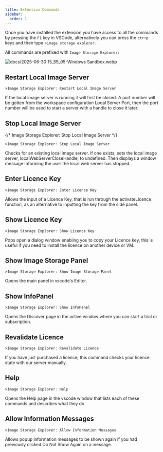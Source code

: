 ```yaml
---
title: Extension Commands
sidebar:
  order: 1
---
```


Once you have installed the extension you have access to all the commands by pressing
the  ```F1``` key in VSCode, alternatively you can press the ```ctr+p``` keys and then type ```>image storage explorer```. 

All commands are prefixed with ```Image Storage Explorer:```

![docs/2025-06-30 15_55_05-Windows Sandbox.webp](https://images.azydeco.com/docs/2025-06-30%2015_55_05-Windows%20Sandbox.webp )


## Restart Local Image Server

 ```
 >Image Storage Explorer: Restart Local Image Server
 ```

If the local image server is running it will first be closed. A port number will be gotten from the workspace configuration Local Server Port, then the port number will be used to start a server with a handle to close it later.

## Stop Local Image Server

{/* <span class='bg-zinc-400 text-zinc-900 px-2 font-mono text-xl mt-4'>Image Storage Explorer: Stop Local Image Server</span> */}

 ```
 >Image Storage Explorer: Stop Local Image Server
 ```

Checks for an existing local image server. If one exists, sets the local image server, localWebServerCloseHandle, to undefined. Then displays a window message informing the user the local web server has stopped.


## Enter Licence Key

```
>Image Storage Explorer: Enter Licence Key
```

Allows the input of a Licence Key, that is run through the activateLicence function, as an alternative to inputting the key from the side panel.

## Show Licence Key

```
>Image Storage Explorer: Show Licence Key
```
Pops open a dialog window enabling you to copy your Licence key, this is useful if you need to install the licence on another device or VM.


## Show Image Storage Panel

```
>Image Storage Explorer: Show Image Storage Panel
```
Opens the main panel in vscode's Editor.

## Show InfoPanel
```
>Image Storage Explorer: Show InfoPanel
```
Opens the Discover page in the active window where you can start a trial or subscription.

## Revalidate Licence

```
>Image Storage Explorer: Revalidate Licence
```
If you have just purchased a licence, this command checks your licence state with our server manually.


## Help
```
>Image Storage Explorer: Help
```

Opens the Help page in the vscode window that lists each of these commands and describes what they do.

## Allow Information Messages
```
>Image Storage Explorer: Allow Information Messages
```

Allows popup information messages to be shown again if you had previously clicked Do Not Show Again on a message.